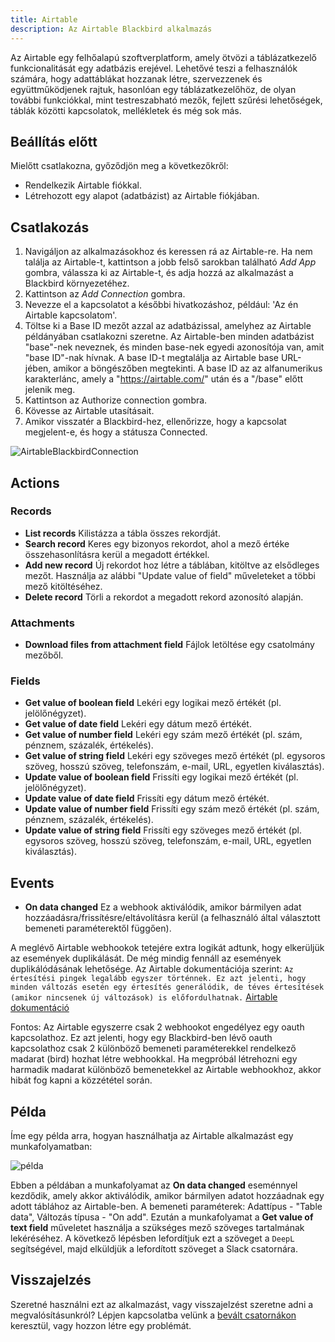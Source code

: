 ```yaml
---
title: Airtable
description: Az Airtable Blackbird alkalmazás
---
```


<LinkCard title="Megtekintés a Githubon" target="_blank" href="https://github.com/bb-io/Airtable" icon="github" />

Az Airtable egy felhőalapú szoftverplatform, amely ötvözi a táblázatkezelő funkcionalitását egy adatbázis erejével. Lehetővé teszi a felhasználók számára, hogy adattáblákat hozzanak létre, szervezzenek és együttműködjenek rajtuk, hasonlóan egy táblázatkezelőhöz, de olyan további funkciókkal, mint testreszabható mezők, fejlett szűrési lehetőségek, táblák közötti kapcsolatok, mellékletek és még sok más.

## Beállítás előtt

Mielőtt csatlakozna, győződjön meg a következőkről:

- Rendelkezik Airtable fiókkal.
- Létrehozott egy alapot (adatbázist) az Airtable fiókjában.

## Csatlakozás

1. Navigáljon az alkalmazásokhoz és keressen rá az Airtable-re. Ha nem találja az Airtable-t, kattintson a jobb felső sarokban található _Add App_ gombra, válassza ki az Airtable-t, és adja hozzá az alkalmazást a Blackbird környezetéhez.
2. Kattintson az _Add Connection_ gombra.
3. Nevezze el a kapcsolatot a későbbi hivatkozáshoz, például: 'Az én Airtable kapcsolatom'.
4. Töltse ki a Base ID mezőt azzal az adatbázissal, amelyhez az Airtable példányában csatlakozni szeretne. Az Airtable-ben minden adatbázist "base"-nek neveznek, és minden base-nek egyedi azonosítója van, amit "base ID"-nak hívnak. A base ID-t megtalálja az Airtable base URL-jében, amikor a böngészőben megtekinti. A base ID az az alfanumerikus karakterlánc, amely a "https://airtable.com/" után és a "/base" előtt jelenik meg.
5. Kattintson az Authorize connection gombra.
6. Kövesse az Airtable utasításait.
7. Amikor visszatér a Blackbird-hez, ellenőrizze, hogy a kapcsolat megjelent-e, és hogy a státusza Connected.

![AirtableBlackbirdConnection](https://raw.githubusercontent.com/bb-io/Airtable/main/image/README/AirtableBlackbirdConnection.png)

## Actions

### Records

- **List records** Kilistázza a tábla összes rekordját.
- **Search record** Keres egy bizonyos rekordot, ahol a mező értéke összehasonlításra kerül a megadott értékkel.
- **Add new record** Új rekordot hoz létre a táblában, kitöltve az elsődleges mezőt. Használja az alábbi "Update value of field" műveleteket a többi mező kitöltéséhez.
- **Delete record** Törli a rekordot a megadott rekord azonosító alapján.

### Attachments

- **Download files from attachment field** Fájlok letöltése egy csatolmány mezőből.

### Fields

- **Get value of boolean field** Lekéri egy logikai mező értékét (pl. jelölőnégyzet).
- **Get value of date field** Lekéri egy dátum mező értékét.
- **Get value of number field** Lekéri egy szám mező értékét (pl. szám, pénznem, százalék, értékelés).
- **Get value of string field** Lekéri egy szöveges mező értékét (pl. egysoros szöveg, hosszú szöveg, telefonszám, e-mail, URL, egyetlen kiválasztás).
- **Update value of boolean field** Frissíti egy logikai mező értékét (pl. jelölőnégyzet).
- **Update value of date field** Frissíti egy dátum mező értékét.
- **Update value of number field** Frissíti egy szám mező értékét (pl. szám, pénznem, százalék, értékelés).
- **Update value of string field** Frissíti egy szöveges mező értékét (pl. egysoros szöveg, hosszú szöveg, telefonszám, e-mail, URL, egyetlen kiválasztás).

## Events

- **On data changed** Ez a webhook aktiválódik, amikor bármilyen adat hozzáadásra/frissítésre/eltávolításra kerül (a felhasználó által választott bemeneti paraméterektől függően).

A meglévő Airtable webhookok tetejére extra logikát adtunk, hogy elkerüljük az események duplikálását. De még mindig fennáll az események duplikálódásának lehetősége.
Az Airtable dokumentációja szerint:
`Az értesítési pingek legalább egyszer történnek. Ez azt jelenti, hogy minden változás esetén egy értesítés generálódik, de téves értesítések (amikor nincsenek új változások) is előfordulhatnak.`
[Airtable dokumentáció](https://airtable.com/developers/web/api/webhooks-overview)

Fontos: Az Airtable egyszerre csak 2 webhookot engedélyez egy oauth kapcsolathoz. Ez azt jelenti, hogy egy Blackbird-ben lévő oauth kapcsolathoz csak 2 különböző bemeneti paraméterekkel rendelkező madarat (bird) hozhat létre webhookkal. Ha megpróbál létrehozni egy harmadik madarat különböző bemenetekkel az Airtable webhookhoz, akkor hibát fog kapni a közzététel során.

## Példa

Íme egy példa arra, hogyan használhatja az Airtable alkalmazást egy munkafolyamatban:

![példa](https://raw.githubusercontent.com/bb-io/Airtable/main/image/README/example.png)

Ebben a példában a munkafolyamat az **On data changed** eseménnyel kezdődik, amely akkor aktiválódik, amikor bármilyen adatot hozzáadnak egy adott táblához az Airtable-ben. A bemeneti paraméterek: Adattípus - "Table data", Változás típusa - "On add". Ezután a munkafolyamat a **Get value of text field** műveletet használja a szükséges mező szöveges tartalmának lekéréséhez. A következő lépésben lefordítjuk ezt a szöveget a `DeepL` segítségével, majd elküldjük a lefordított szöveget a Slack csatornára.

## Visszajelzés

Szeretné használni ezt az alkalmazást, vagy visszajelzést szeretne adni a megvalósításunkról? Lépjen kapcsolatba velünk a [bevált csatornákon](https://www.blackbird.io/) keresztül, vagy hozzon létre egy problémát.